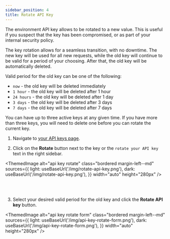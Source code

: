 ```yaml
---
sidebar_position: 4
title: Rotate API Key
---
```



The environment API key allows to be rotated to a new value. This is useful if you suspect that the key has been compromised, or as part of your internal security policy.

The key rotation allows for a seamless transition, with no downtime. The new key will be used for all new requests, while the old key will continue to be valid for a period of your choosing. After that, the old key will be automatically deleted.

Valid period for the old key can be one of the following:
* `now` - the old key will be deleted immediately
* `1 hour` - the old key will be deleted after 1 hour
* `24 hours` - the old key will be deleted after 1 day
* `3 days` - the old key will be deleted after 3 days
* `7 days` - the old key will be deleted after 7 days

You can have up to three active keys at any given time. If you have more than three keys, you will need to delete one before you can rotate the current key.


1. Navigate to [your API keys page](https://app.simplyq.io/apikeys).

2. Click on the **Rotate** button next to the key or the `rotate your API key` text in the right sidebar.

<ThemedImage
  alt="api key rotate"
  class="bordered margin-left--md"
  sources={{
    light: useBaseUrl('/img/rotate-api-key.png'),
    dark: useBaseUrl('/img/rotate-api-key.png'),
  }}
  width="auto"
  height="280px"
/>

<br/>
<br/>

3. Select your desired valid period for the old key and click the **Rotate API key** button.

<ThemedImage
  alt="api key rotate form"
  class="bordered margin-left--md"
  sources={{
    light: useBaseUrl('/img/api-key-rotate-form.png'),
    dark: useBaseUrl('/img/api-key-rotate-form.png'),
  }}
  width="auto"
  height="280px"
/>

